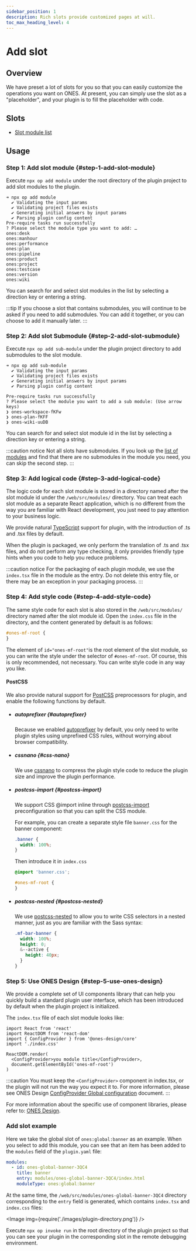 ```yaml
---
sidebar_position: 1
description: Rich slots provide customized pages at will.
toc_max_heading_level: 4
---
```



# Add slot

## Overview

We have preset a lot of slots for you so that you can easily customize the operations you want on ONES. At present, you can simply use the slot as a "placeholder", and your plugin is to fill the placeholder with code.

## Slots

- [Slot module list](../../abilities/slot/slot.md)

## Usage

### Step 1: Add slot module {#step-1-add-slot-module}

Execute `npx op add module` under the root directory of the plugin project to add slot modules to the plugin.

```
➜ npx op add module
  ✔ Validating the input params
  ✔ Validating project files exists
  ✔ Generating initial answers by input params
  ✔ Parsing plugin config content
Pre-require tasks run successfully
? Please select the module type you want to add: …
ones:desk
ones:manhour
ones:performance
ones:plan
ones:pipeline
ones:product
ones:project
ones:testcase
ones:version
ones:wiki
```

You can search for and select slot modules in the list by selecting a direction key or entering a string.

:::tip
If you choose a slot that contains submodules, you will continue to be asked if you need to add submodules. You can add it together, or you can choose to add it manually later.
:::

### Step 2: Add slot Submodule {#step-2-add-slot-submodule}

Execute `npx op add sub-module` under the plugin project directory to add submodules to the slot module.

```
➜ npx op add sub-module
  ✔ Validating the input params
  ✔ Validating project files exists
  ✔ Generating initial answers by input params
  ✔ Parsing plugin config content

Pre-require tasks run successfully
? Please select the module you want to add a sub module: (Use arrow keys)
❯ ones-workspace-fKFw
❯ ones-plan-fKFF
❯ ones-wiki-uuDB
```

You can search for and select slot module id in the list by selecting a direction key or entering a string.

:::caution notice
Not all slots have submodules. If you look up the [list of modules](../../abilities/slot/slot.md) and find that there are no submodules in the module you need, you can skip the second step.
:::

### Step 3: Add logical code {#step-3-add-logical-code}

The logic code for each slot module is stored in a directory named after the slot module id under the `/web/src/modules/` directory. You can treat each slot module as a separate React application, which is no different from the way you are familiar with React development, you just need to pay attention to your business logic.

We provide natural [TypeScript](https://www.typescriptlang.org/zh/) support for plugin, with the introduction of .ts and .tsx files by default.

When the plugin is packaged, we only perform the translation of .ts and .tsx files, and do not perform any type checking, it only provides friendly type hints when you code to help you reduce problems.

:::caution notice
For the packaging of each plugin module, we use the `index.tsx` file in the module as the entry. Do not delete this entry file, or there may be an exception in your packaging process.
:::

### Step 4: Add style code {#step-4-add-style-code}

The same style code for each slot is also stored in the `/web/src/modules/` directory named after the slot module id. Open the `index.css` file in the directory, and the content generated by default is as follows:

```css title="index.css"
#ones-mf-root {
}
```

The element of `id="ones-mf-root"`is the root element of the slot module, so you can write the style under the selector of `#ones-mf-root`. Of course, this is only recommended, not necessary. You can write style code in any way you like.

#### PostCSS

We also provide natural support for [PostCSS](https://postcss.org/) preprocessors for plugin, and enable the following functions by default.

- ##### autoprefixer {#autoprefixer}

  Because we enabled [autoprefixer](https://github.com/postcss/autoprefixer) by default, you only need to write plugin styles using unprefixed CSS rules, without worrying about browser compatibility.

- ##### cssnano {#css-nano}

  We use [cssnano](https://cssnano.co/) to compress the plugin style code to reduce the plugin size and improve the plugin performance.

- ##### postcss-import {#postcss-import}

  We support CSS @import inline through [postcss-import](https://github.com/postcss/postcss-import) preconfiguration so that you can split the CSS module.

  For example, you can create a separate style file `banner.css` for the banner component:

  ```css title="/web/src/modules/ones-global-banner-3QC4/banner.css"
  .banner {
    width: 100%;
  }
  ```

  Then introduce it in `index.css`

  ```css title="/web/src/modules/ones-global-banner-3QC4/index.css"
  @import 'banner.css';

  #ones-mf-root {
  }
  ```

- ##### postcss-nested {#postcss-nested}

  We use [postcss-nested](https://github.com/postcss/postcss-nested) to allow you to write CSS selectors in a nested manner, just as you are familiar with the Sass syntax:

  ```css
  .mf-bar-banner {
    width: 100%;
    height: 0;
    &--active {
      height: 40px;
    }
  }
  ```

### Step 5: Use ONES Design {#step-5-use-ones-design}

We provide a complete set of UI components library that can help you quickly build a standard plugin user interface, which has been introduced by default when the plugin project is initialized.

The `index.tsx` file of each slot module looks like:

```tsx title="index.tsx"
import React from 'react'
import ReactDOM from 'react-dom'
import { ConfigProvider } from '@ones-design/core'
import './index.css'

ReactDOM.render(
  <ConfigProvider>you module title</ConfigProvider>,
  document.getElementById('ones-mf-root')
)
```

:::caution
You must keep the `<ConfigProvider>` component in index.tsx, or the plugin will not run the way you expect it to. For more information, please see ONES Design [ConfigProvider Global configuration](https://bangwork.github.io/ones-design/?path=/docs/core-configprovider--config-provider%E5%85%A8%E5%B1%80%E5%8C%96%E9%85%8D%E7%BD%AE) document.
:::

For more information about the specific use of component libraries, please refer to: [ONES Design](https://bangwork.github.io/ones-design/?path=/story/ones-design--page).

### Add slot example

Here we take the global slot of `ones:global:banner` as an example. When you select to add this module, you can see that an item has been added to the `modules` field of the `plugin.yaml` file:

```yaml title="/config/plugin.yaml"
modules:
  - id: ones-global-banner-3QC4
    title: banner
    entry: modules/ones-global-banner-3QC4/index.html
    moduleType: ones:global:banner
```

At the same time, the `/web/src/modules/ones-global-banner-3QC4` directory corresponding to the `entry` field is generated, which contains `index.tsx` and `index.css` files:

<Image img={require('./images/plugin-directory.png')} />

Execute `npx op invoke run` in the root directory of the plugin project so that you can see your plugin in the corresponding slot in the remote debugging environment.
